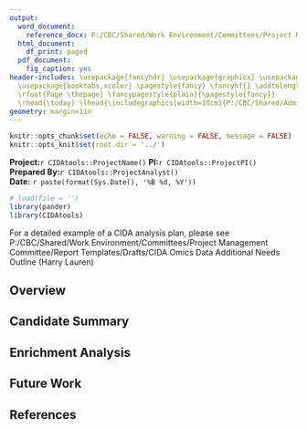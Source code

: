 ```yaml
---
output:
  word_document:
    reference_docx: P:/CBC/Shared/Work Environment/Committees/Project Management Committee/Report Templates/word_style_reference.docx
  html_document: 
    df_print: paged
  pdf_document: 
    fig_caption: yes
header-includes: \usepackage{fancyhdr} \usepackage{graphicx} \usepackage{eurosym}
  \usepackage{booktabs,xcolor} \pagestyle{fancy} \fancyhf{} \addtolength{\headheight}{1.0cm}
  \rfoot{Page \thepage} \fancypagestyle{plain}{\pagestyle{fancy}}
  \rhead{\today} \lhead{\includegraphics[width=10cm]{P:/CBC/Shared/Admin - Templates/CIDA_header.jpg}}
geometry: margin=1in
---
```


```r
knitr::opts_chunk$set(echo = FALSE, warning = FALSE, message = FALSE)
knitr::opts_knit$set(root.dir = '../')
```

**Project:**`r CIDAtools::ProjectName()`
**PI:**`r CIDAtools::ProjectPI()`  
**Prepared By:**`r CIDAtools::ProjectAnalyst()`  
**Date:** `r paste(format(Sys.Date(), '%B %d, %Y'))`

```r
# load(file = '')
library(pander)
library(CIDAtools)
```

For a detailed example of a CIDA analysis plan, please see P:/CBC/Shared/Work Environment/Committees/Project Management Committee/Report Templates/Drafts/CIDA Omics Data Additional Needs Outline (Harry Lauren)

## Overview

## Candidate Summary

## Enrichment Analysis

## Future Work

## References